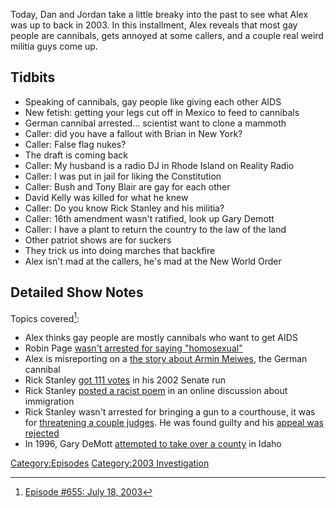 {{DEFAULTSORT:
    #_EPISODE_0655:July 18, 2003
}}{{Episode
    | title           = July 18, 2003
    | caption         = Listen to this episode on [https://knowledgefight.libsyn.com/655-july-18-2003 Libsyn] [https://open.spotify.com/episode/1sSVOoXl1cuJwF26Pj7qVH Spotify]
    | episodeNumber   = 655
    | length          = 01:08:17
    | airDate         = March 4, 2022
    | coverageDate    = July 18, 2003
    | episodeType     = [[:Category:2003 Investigation|2003 Investigation]]
    | appearance      = [[George W Bush]], [[Tony Blair]], [[David Kelly]], [[Rick Stanley]], [[Gary Demott]]
    | oocDrop         = I'd like to thank Mr Blood
    | previousEpisode = [[654: February 27, 2022]]
    | nextEpisode     = [[656: March 5, 2022]]
}}

{{Stub}}

Today, Dan and Jordan take a little breaky into the past to see what Alex was up to back in 2003.  In this installment, Alex reveals that most gay people are cannibals, gets annoyed at some callers, and a couple real weird militia guys come up.

==Tidbits==

*Speaking of cannibals, gay people like giving each other AIDS
*New fetish: getting your legs cut off in Mexico to feed to cannibals
*German cannibal arrested... scientist want to clone a mammoth
*Caller: did you have a fallout with Brian in New York?
*Caller: False flag nukes?
*The draft is coming back
*Caller: My husband is a radio DJ in Rhode Island on Reality Radio
*Caller: I was put in jail for liking the Constitution
*Caller: Bush and Tony Blair are gay for each other
*David Kelly was killed for what he knew
*Caller: Do you know Rick Stanley and his militia?
*Caller: 16th amendment wasn't ratified, look up Gary Demott
*Caller: I have a plant to return the country to the law of the land
*Other patriot shows are for suckers
*They trick us into doing marches that backfire
*Alex isn't mad at the callers, he's mad at the New World Order

==Detailed Show Notes==

Topics covered<ref>[https://knowledgefight.com/research/2022/3/3/episode-655-july-18-2003 Episode #655: July 18, 2003]</ref>:

*Alex thinks gay people are mostly cannibals who want to get AIDS
*Robin Page [http://news.bbc.co.uk/2/hi/uk_news/england/2496605.stm wasn't arrested for saying "homosexual"]
*Alex is misreporting on a [http://news.bbc.co.uk/2/hi/europe/3286721.stm the story about Armin Meiwes], the German cannibal
*Rick Stanley [https://www.co.routt.co.us/DocumentCenter/View/1927/2002GeneralElectionOfficalResults?bidId= got 111 votes] in his 2002 Senate run
*Rick Stanley [https://web.archive.org/web/20020706125723/http://www.rockymountainnews.com/drmn/election/article/0,1299,DRMN_36_1244167,00.html posted a racist poem] in an online discussion about immigration
*Rick Stanley wasn't arrested for bringing a gun to a courthouse, it was for [https://alt.politics.libertarian.narkive.com/jw9dwJbH/libertarian-rick-stanley-sent-to-th-slammer-for-6-years threatening a couple judges]. He was found guilty and his [https://caselaw.findlaw.com/co-court-of-appeals/1469020.html appeal was rejected]
*In 1996, Gary DeMott [https://www.spokesman.com/stories/1996/sep/12/common-law-group-threatens-to-arrest-officials/ attempted to take over a county] in Idaho

[[Category:Episodes]]
[[Category:2003 Investigation]]
